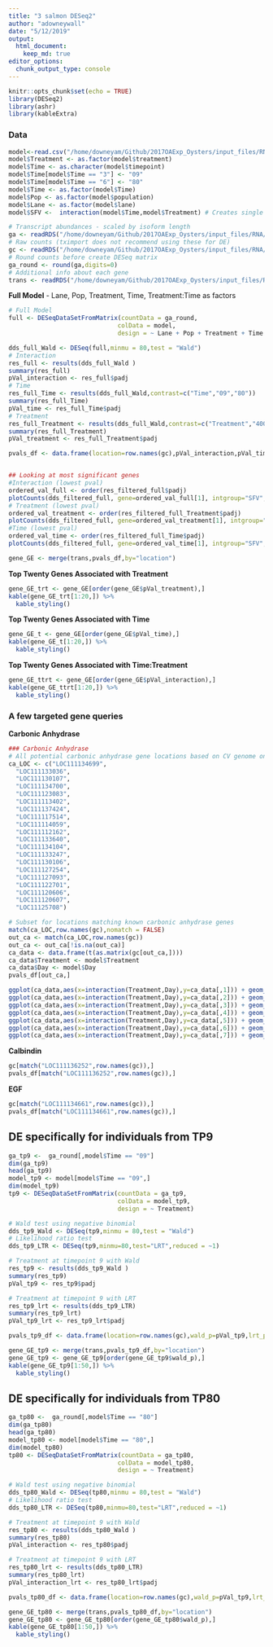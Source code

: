 ```yaml
---
title: "3 salmon DESeq2"
author: "adowneywall"
date: "5/12/2019"
output: 
  html_document:
    keep_md: true
editor_options: 
  chunk_output_type: console
---
```


```r
knitr::opts_chunk$set(echo = TRUE)
library(DESeq2)
library(ashr)
library(kableExtra)
```

### **Data**
```r
model<-read.csv("/home/downeyam/Github/2017OAExp_Oysters/input_files/RNA/metadata_cvirginica_rna_meta.txt", header=TRUE)
model$Treatment <- as.factor(model$treatment)
model$Time <- as.character(model$timepoint)
model$Time[model$Time == "3"] <- "09"
model$Time[model$Time == "6"] <- "80"
model$Time <- as.factor(model$Time)
model$Pop <- as.factor(model$population)
model$Lane <- as.factor(model$lane)
model$SFV <-  interaction(model$Time,model$Treatment) # Creates single factor variable for combination of time and treatment

# Transcript abundances - scaled by isoform length
ga <- readRDS("/home/downeyam/Github/2017OAExp_Oysters/input_files/RNA/salmon_pipeline/run20190610/geneMatrixAbundance_default.RData")
# Raw counts (tximport does not recommend using these for DE)
gc <- readRDS("/home/downeyam/Github/2017OAExp_Oysters/input_files/RNA/salmon_pipeline/run20190610/geneMatrixCounts_default.Rdata")
# Round counts before create DESeq matrix
ga_round <- round(ga,digits=0)
# Additional info about each gene
trans <- readRDS("/home/downeyam/Github/2017OAExp_Oysters/input_files/RNA/transcriptome_table.RData")
```

**Full Model** - Lane, Pop, Treatment, Time, Treatment:Time as factors  
```r
# Full Model
full <- DESeqDataSetFromMatrix(countData = ga_round,
                              colData = model,
                              design = ~ Lane + Pop + Treatment + Time + Treatment:Time)

dds_full_Wald <- DESeq(full,minmu = 80,test = "Wald")
# Interaction
res_full <- results(dds_full_Wald )
summary(res_full)
pVal_interaction <- res_full$padj
# Time
res_full_Time <- results(dds_full_Wald,contrast=c("Time","09","80"))
summary(res_full_Time)
pVal_time <- res_full_Time$padj
# Treatment
res_full_Treatment <- results(dds_full_Wald,contrast=c("Treatment","400","2800"))
summary(res_full_Treatment)
pVal_treatment <- res_full_Treatment$padj

pvals_df <- data.frame(location=row.names(gc),pVal_interaction,pVal_time,pVal_treatment)


## Looking at most significant genes
#Interaction (lowest pval)
ordered_val_full <- order(res_filtered_full$padj)
plotCounts(dds_filtered_full, gene=ordered_val_full[1], intgroup="SFV",normalized = FALSE)
# Treatment (lowest pval)
ordered_val_treatment <- order(res_filtered_full_Treatment$padj)
plotCounts(dds_filtered_full, gene=ordered_val_treatment[1], intgroup="SFV",normalized = FALSE)
#Time (lowest pval)
ordered_val_time <- order(res_filtered_full_Time$padj)
plotCounts(dds_filtered_full, gene=ordered_val_time[1], intgroup="SFV",normalized = FALSE)

gene_GE <- merge(trans,pvals_df,by="location")
```

**Top Twenty Genes Associated with Treatment** 
```r
gene_GE_trt <- gene_GE[order(gene_GE$pVal_treatment),]
kable(gene_GE_trt[1:20,]) %>%
  kable_styling()
```

**Top Twenty Genes Associated with Time** 
```r
gene_GE_t <- gene_GE[order(gene_GE$pVal_time),]
kable(gene_GE_t[1:20,]) %>%
  kable_styling()
```

**Top Twenty Genes Associated with Time:Treatment** 
```r
gene_GE_ttrt <- gene_GE[order(gene_GE$pVal_interaction),]
kable(gene_GE_ttrt[1:20,]) %>%
  kable_styling()
```

### A few targeted gene queries  

**Carbonic Anhydrase**  
```r
### Carbonic Anhydrase  
# All potential carbonic anhydrase gene locations based on CV genome on NCBI 
ca_LOC <- c("LOC111134699",
  "LOC111133036",
  "LOC111130107",
  "LOC111134700",
  "LOC111123083",
  "LOC111113402",
  "LOC111137424",
  "LOC111117514",
  "LOC111114059",
  "LOC111112162",
  "LOC111133640",
  "LOC111134104",
  "LOC111133247",
  "LOC111130106",
  "LOC111127254",
  "LOC111127093",
  "LOC111122701",
  "LOC111120606",
  "LOC111120607",
  "LOC11125708")

# Subset for locations matching known carbonic anhydrase genes
match(ca_LOC,row.names(gc),nomatch = FALSE)
out_ca <- match(ca_LOC,row.names(gc))
out_ca <- out_ca[!is.na(out_ca)]
ca_data <- data.frame(t(as.matrix(gc[out_ca,])))
ca_data$Treatment <- model$Treatment
ca_data$Day <- model$Day
pvals_df[out_ca,]

ggplot(ca_data,aes(x=interaction(Treatment,Day),y=ca_data[,1])) + geom_boxplot()
ggplot(ca_data,aes(x=interaction(Treatment,Day),y=ca_data[,2])) + geom_boxplot()
ggplot(ca_data,aes(x=interaction(Treatment,Day),y=ca_data[,3])) + geom_boxplot()
ggplot(ca_data,aes(x=interaction(Treatment,Day),y=ca_data[,4])) + geom_boxplot()
ggplot(ca_data,aes(x=interaction(Treatment,Day),y=ca_data[,5])) + geom_boxplot()
ggplot(ca_data,aes(x=interaction(Treatment,Day),y=ca_data[,6])) + geom_boxplot()
ggplot(ca_data,aes(x=interaction(Treatment,Day),y=ca_data[,7])) + geom_boxplot()
```

**Calbindin**
```r
gc[match("LOC111136252",row.names(gc)),]
pvals_df[match("LOC111136252",row.names(gc)),]
```

**EGF**
```r
gc[match("LOC111134661",row.names(gc)),]
pvals_df[match("LOC111134661",row.names(gc)),]
```

## DE specifically for individuals from TP9
```r
ga_tp9 <-  ga_round[,model$Time == "09"]
dim(ga_tp9)
head(ga_tp9)
model_tp9 <- model[model$Time == "09",]
dim(model_tp9)
tp9 <- DESeqDataSetFromMatrix(countData = ga_tp9,
                              colData = model_tp9,
                              design = ~ Treatment)

# Wald test using negative binomial
dds_tp9_Wald <- DESeq(tp9,minmu = 80,test = "Wald")
# Likelihood ratio test
dds_tp9_LTR <- DESeq(tp9,minmu=80,test="LRT",reduced = ~1)

# Treatment at timepoint 9 with Wald
res_tp9 <- results(dds_tp9_Wald )
summary(res_tp9)
pVal_tp9 <- res_tp9$padj

# Treatment at timepoint 9 with LRT
res_tp9_lrt <- results(dds_tp9_LTR)
summary(res_tp9_lrt)
pVal_tp9_lrt <- res_tp9_lrt$padj

pvals_tp9_df <- data.frame(location=row.names(gc),wald_p=pVal_tp9,lrt_p=pVal_tp9_lrt)

gene_GE_tp9 <- merge(trans,pvals_tp9_df,by="location")
gene_GE_tp9 <- gene_GE_tp9[order(gene_GE_tp9$wald_p),]
kable(gene_GE_tp9[1:50,]) %>%
  kable_styling()
```

## DE specifically for individuals from TP80
```r
ga_tp80 <-  ga_round[,model$Time == "80"]
dim(ga_tp80)
head(ga_tp80)
model_tp80 <- model[model$Time == "80",]
dim(model_tp80)
tp80 <- DESeqDataSetFromMatrix(countData = ga_tp80,
                              colData = model_tp80,
                              design = ~ Treatment)

# Wald test using negative binomial
dds_tp80_Wald <- DESeq(tp80,minmu = 80,test = "Wald")
# Likelihood ratio test
dds_tp80_LTR <- DESeq(tp80,minmu=80,test="LRT",reduced = ~1)

# Treatment at timepoint 9 with Wald
res_tp80 <- results(dds_tp80_Wald )
summary(res_tp80)
pVal_interaction <- res_tp80$padj

# Treatment at timepoint 9 with LRT
res_tp80_lrt <- results(dds_tp80_LTR)
summary(res_tp80_lrt)
pVal_interaction_lrt <- res_tp80_lrt$padj

pvals_tp80_df <- data.frame(location=row.names(gc),wald_p=pVal_tp9,lrt_p=pVal_tp9_lrt)

gene_GE_tp80 <- merge(trans,pvals_tp80_df,by="location")
gene_GE_tp80 <- gene_GE_tp80[order(gene_GE_tp80$wald_p),]
kable(gene_GE_tp80[1:50,]) %>%
  kable_styling()
```
